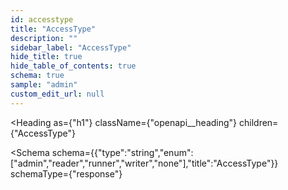 ```yaml
---
id: accesstype
title: "AccessType"
description: ""
sidebar_label: "AccessType"
hide_title: true
hide_table_of_contents: true
schema: true
sample: "admin"
custom_edit_url: null
---
```



<Heading
  as={"h1"}
  className={"openapi__heading"}
  children={"AccessType"}
>
</Heading>





<Schema
  schema={{"type":"string","enum":["admin","reader","runner","writer","none"],"title":"AccessType"}}
  schemaType={"response"}
>
  
</Schema>
            